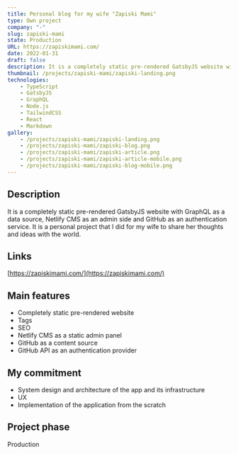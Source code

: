 ```yaml
---
title: Personal blog for my wife "Zapiski Mami"
type: Own project
company: "-"
slug: zapiski-mami
state: Production
URL: https://zapiskimami.com/
date: 2022-01-31
draft: false
description: It is a completely static pre-rendered GatsbyJS website with GraphQL as a data source, Netlify CMS as an admin side and GitHub as an authentication service. It is a personal project that I did for my wife to share her thoughts and ideas with the world.
thumbnail: /projects/zapiski-mami/zapiski-landing.png
technologies:
    - TypeScript
    - GatsbyJS
    - GraphQL
    - Node.js
    - TailwindCSS
    - React
    - Markdown
gallery:
    - /projects/zapiski-mami/zapiski-landing.png
    - /projects/zapiski-mami/zapiski-blog.png
    - /projects/zapiski-mami/zapiski-article.png
    - /projects/zapiski-mami/zapiski-article-mobile.png
    - /projects/zapiski-mami/zapiski-blog-mobile.png
---
```


## Description

It is a completely static pre-rendered GatsbyJS website with GraphQL as a data source, Netlify CMS as an admin side and GitHub as an authentication service. It is a personal project that I did for my wife to share her thoughts and ideas with the world.

## Links

[https://zapiskimami.com/](https://zapiskimami.com/)

## Main features

- Completely static pre-rendered website
- Tags
- SEO
- Netlify CMS as a static admin panel
- GitHub as a content source
- GitHub API as an authentication provider

## My commitment

- System design and architecture of the app and its infrastructure
- UX
- Implementation of the application from the scratch

## Project phase

Production

